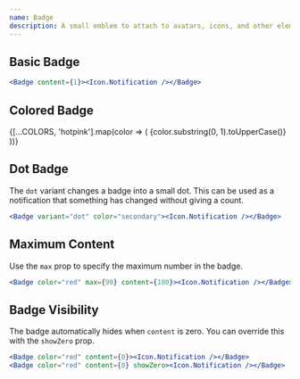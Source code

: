 ```yaml
---
name: Badge
description: A small emblem to attach to avatars, icons, and other elements togenerate notifications.
---
```


## Basic Badge

<Badge content={1}>
  <IconButton variant="contained" color="primary">
    <Icon.Notification />
  </IconButton>
</Badge>

```jsx
<Badge content={1}><Icon.Notification /></Badge>
```

## Colored Badge

<Container row>
  {[...COLORS, 'hotpink'].map(color => (
    <Badge key={color} content={99} color={color}>
      <Avatar alt={color}>{color.substring(0, 1).toUpperCase()}</Avatar>
    </Badge>
  ))}
</Container>

## Dot Badge

The `dot` variant changes a badge into a small dot. This can
be used as a notification that something has changed without giving a
count.

<Badge variant="dot" color="secondary">
  <IconButton variant="contained">
    <Icon.Notification />
  </IconButton>
</Badge>

```jsx
<Badge variant="dot" color="secondary"><Icon.Notification /></Badge>
```

## Maximum Content

Use the <code>max</code> prop to specify the maximum number in the
badge.

<Badge color="red" max={99} content={100}>
  <IconButton variant="contained">
    <Icon.Notification />
  </IconButton>
</Badge>

```jsx
<Badge color="red" max={99} content={100}><Icon.Notification /></Badge>
```

## Badge Visibility

The badge automatically hides when <code>content</code> is zero. You can
override this with the <code>showZero</code> prop.

<Container>
  <Badge color="red" content={0}>
    <IconButton variant="contained">
      <Icon.Notification />
    </IconButton>
  </Badge>
  <Badge color="red" content={0} showZero>
    <IconButton variant="contained">
      <Icon.Notification />
    </IconButton>
  </Badge>
</Container>

```jsx
<Badge color="red" content={0}><Icon.Notification /></Badge>
<Badge color="red" content={0} showZero><Icon.Notification /></Badge>
```
